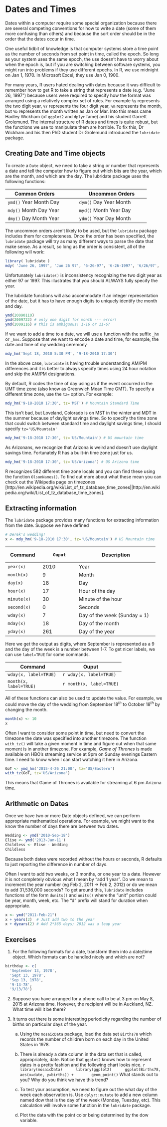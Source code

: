 # Dates and Times

Dates within a computer require some special organization because there are several competing conventions for how to write a date (some of them more confusing than others) and because the sort order should be in the order that the dates occur in time.

One useful tidbit of knowledge is that computer systems store a time point as the number of seconds from set point in time, called the epoch. So long as your system uses the same epoch, the use doesn't have to worry about when the epoch is, but if you are switching between software systems, you might run into problems if they use different epochs. In R, we use midnight on Jan 1, 1970. In Microsoft Excel, they use Jan 0, 1900. 

For many years, R users hated dealing with dates because it was difficult to remember how to get R to take a string that represents a date (e.g. “June 26, 1997”) because users were required to specify how the format was arranged using a relatively complex set of rules. For example `%y` represents the two digit year, `%Y` represents the four digit year, `%m` represents the month, but `%b` represents the month written as Jan or Mar. Into this mess came Hadley Wickham (of `ggplot2` and `dplyr` fame) and his student Garrett Grolemund. The internal structure of R dates and times is quite robust, but the functions we use to manipulate them are horrible. To fix this, Dr Wickham and his then PhD student Dr Grolemund introduced the `lubridate` package.

## Creating Date and Time objects

To create a `Date` object, we need to take a string or number that represents a date and tell the computer how to figure out which bits are the year, which are the month, and which are the day. The lubridate package uses the following functions:

+--------------------------+-----+-------------------------------+
|   Common Orders          |     |    Uncommon Orders            |
+==========================+=====+===============================+
| `ymd()`  Year Month Day  |     |  `dym()`  Day Year Month      |
+--------------------------+-----+-------------------------------+
| `mdy()`  Month Day Year  |     |  `myd()`  Month Year Day      |
+--------------------------+-----+-------------------------------+
| `dmy()`  Day Month Year  |     |  `ydm()`  Year Day Month      |
+--------------------------+-----+-------------------------------+

The uncommon orders aren't likely to be used, but the `lubridate` package includes them for completeness. Once the order has been specified, the `lubridate` package will try as many different ways to parse the date that make sense. As a result, so long as the order is consistent, all of the following will work:
```r
library( lubridate )
mdy( 'June 26, 1997', 'Jun 26 97', '6-26-97', '6-26-1997', '6/26/97', '6-26/97' )
```

Unfortunately `lubridate()` is inconsistency recognizing the two digit year as either 97 or 1997. This illustrates that you should ALWAYS fully specify the year.

The lubridate functions will also accommodate if an integer representation of the date, but it has to have enough digits to uniquely identify the month and day.

```r
ymd(20090110)
ymd(2009722) # only one digit for month --- error!
ymd(2009116) # this is ambiguous! 1-16 or 11-6?
```

If we want to add a time to a date, we will use a function with the suffix `_hm` or `_hms`. Suppose that we want to encode a date and time, for example, the date and time of my wedding ceremony
```r
mdy_hm('Sept 18, 2010 5:30 PM', '9-18-2010 17:30')
```

In the above case, `lubridate` is having trouble understanding AM/PM differences and it is better to always specify times using 24 hour notation and skip the AM/PM designations.

By default, R codes the time of day using as if the event occurred in the UMT time zone (also know as Greenwich Mean Time GMT). To specify a different time zone, use the `tz=` option. For example:

```r
mdy_hm('9-18-2010 17:30', tz='MST') # Mountain Standard Time
```

This isn't bad, but Loveland, Colorado is on MST in the winter and MDT in the summer because of daylight savings time. So to specify the time zone that could switch between standard time and daylight savings time, I should specify `tz='US/Mountain'`
```r
mdy_hm('9-18-2010 17:30', tz='US/Mountain') # US mountain time
```


As Arizonans, we recognize that Arizona is weird and doesn't use daylight savings time. Fortunately R has a built-in time zone just for us.

```r
mdy_hm('9-18-2010 17:30', tz='US/Arizona') # US Arizona time
```

R recognizes 582 different time zone locals and you can find these using the function `OlsonNames()`. To find out more about what these mean you can check out the Wikipedia page on timezones [http://en.wikipedia.org/wiki/List_of_tz_database_time_zones||http://en.wikipedia.org/wiki/List_of_tz_database_time_zones].

## Extracting information

The `lubridate` package provides many functions for extracting information from the date. Suppose we have defined
```r
# Derek's wedding!
x <- mdy_hm('9-18-2010 17:30', tz='US/Mountain') # US Mountain time
```

+---------------+----------------+-----------------------------------+
|    Command    |      Ouput     | Description                       |
+===============+================+===================================+
| `year(x)`     | 2010           |  Year                             |
+---------------+----------------+-----------------------------------+
| `month(x)`    | 9              |  Month                            |
+---------------+----------------+-----------------------------------+
| `day(x)`      | 18             |  Day                              |
+---------------+----------------+-----------------------------------+
| `hour(x)`     | 17             |  Hour of the day                  |
+---------------+----------------+-----------------------------------+
| `minute(x)`   | 30             |  Minute of the hour               |
+---------------+----------------+-----------------------------------+
| `second(x)`   | 0              |  Seconds                          |
+---------------+----------------+-----------------------------------+
| `wday(x)`     | 7              |  Day of the week (Sunday = 1)     |
+---------------+----------------+-----------------------------------+
| `mday(x)`     | 18             |  Day of the month                 |
+---------------+----------------+-----------------------------------+
| `yday(x)`     | 261            |  Day of the year                  |
+---------------+----------------+-----------------------------------+

Here we get the output as digits, where September is represented as a 9 and the day of the week is a number between 1-7. To get nicer labels, we can use `label=TRUE` for some commands. 

+------------------------+---------------------------+
|   Command              | Ouput                     | 
+========================+===========================+
| `wday(x, label=TRUE)`  | `r wday(x, label=TRUE)`   |
+------------------------+---------------------------+
| `month(x, label=TRUE)` | `r month(x, label=TRUE)`  |
+------------------------+---------------------------+


All of these functions can also be used to update the value. For example, we could move the day of the wedding from September $18^{th}$ to October $18^{th}$ by changing the month.

```r
month(x) <- 10
x
```

Often I want to consider some point in time, but need to convert the timezone the date was specified into another timezone. The function `with_tz()` will take a given moment in time and figure out when that same moment is in another timezone. For example, *Game of Thrones* is made available on HBO's streaming service at 9pm on Sunday evenings Eastern time. I need to know when I can start watching it here in Arizona.

```r
GoT <- ymd_hm('2015-4-26 21:00', tz='US/Eastern')
with_tz(GoT, tz='US/Arizona')
```

This means that Game of Thrones is available for streaming at 6 pm Arizona time.

## Arithmetic on Dates

Once we have two or more Date objects defined, we can perform appropriate mathematical operations. For example, we might want to the know the number of days there are between two dates.

```r
Wedding <- ymd('2010-Sep-18')
Elise <- ymd('2013-Jan-11')
Childless <- Elise - Wedding
Childless
```

Because both dates were recorded without the hours or seconds, R defaults to just reporting the difference in number of days. 

Often I want to add two weeks, or 3 months, or one year to a date. However it is not completely obvious what I mean by “add 1 year”. Do we mean to increment the year number (eg Feb 2, 2011 -> Feb 2, 2012) or do we mean to add 31,536,000 seconds? To get around this, `lubridate` includes functions of the form `dunits()` and `units()` where the “unit” portion could be year, month, week, etc. The “d” prefix will stand for duration when appropriate.

```r
x <- ymd("2011-Feb-21")
x + years(2)  # Just add two to the year
x + dyears(2) # Add 2*365 days; 2012 was a leap year
```


## Exercises

1. For the following formats for a date, transform them into a date/time object. Which formats can be handled nicely and which are not?
```r
birthday <- c(
  'September 13, 1978',
  'Sept 13, 1978',
  'Sep 13, 1978',
  '9-13-78',
  '9/13/78')
```

2. Suppose you have arranged for a phone call to be at 3 pm on May 8, 2015 at Arizona time. However, the recipient will be in Auckland, NZ. What time will it be there? 

3. It turns out there is some interesting periodicity regarding the number of births on particular days of the year.

    a. Using the `mosaicData` package, load the data set `Births78` which records the number of children born on each day in the United States in 1978.
    
    b. There is already a date column in the data set that is called, appropriately, date. Notice that `ggplot2` knows how to represent dates in a pretty fashion and the following chart looks nice.
        ```r
        library(mosaicData)
        library(ggplot2)
        ggplot(Births78, aes(x=date, y=births)) +
          geom_point()
        ```
        What stands out to you? Why do you think we have this trend?


    c. To test your assumption, we need to figure out the what day of the week each observation is. Use `dplyr::mutate` to add a new column named dow that is the day of the week (Monday, Tuesday, etc). This calculation will involve some function in the `lubridate` package.

    d. Plot the data with the point color being determined by the dow variable.